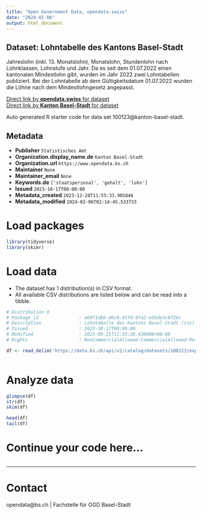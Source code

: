 ```yaml
---
title: "Open Government Data, opendata.swiss"
date: "2024-02-06"
output: html_document
---
```


## Dataset: Lohntabelle des Kantons Basel-Stadt

Jahreslohn (inkl. 13. Monatslohn), Monatslohn, Stundenlohn nach Lohnklassen, Lohnstufe und Jahr. Da es seit dem 01.07.2022 einen kantonalen Mindestlohn gibt, wurden im Jahr 2022 zwei Lohntabellen publiziert. Bei der Lohntabelle ab dem Gültigkeitsdatum 01.07.2022 wurden die Löhne nach dem Mindestlohngesetz angepasst.

[Direct link by **opendata.swiss** for dataset](https://opendata.swiss/de/dataset/lohntabelle-des-kantons-basel-stadt)<br>
[Direct link by **Kanton Basel-Stadt** for dataset](https://data.bs.ch/explore/dataset/100123/)

Auto generated R starter code for data set 100123@kanton-basel-stadt.

## Metadata

- **Publisher** `Statistisches Amt`
- **Organization.display_name.de** `Kanton Basel-Stadt`
- **Organization.url** `https://www.opendata.bs.ch`
- **Maintainer** `None`
- **Maintainer_email** `None`
- **Keywords.de** `['staatspersonal', 'gehalt', 'lohn']`
- **Issued** `2023-10-17T00:00:00`
- **Metadata_created** `2023-12-20T11:55:33.905846`
- **Metadata_modified** `2024-02-06T02:14:45.533733`


# Load packages

```r

library(tidyverse)
library(skimr)

```

# Load data

-   The dataset has 1 distribution(s) in CSV format.
-   All available CSV distributions are listed below and can be read into a tibble.

```r

# Distribution 0
# Package_id               : e60f1dbb-d6c8-43fd-9fa2-e5bde3c8f26c
# Description              : Lohntabelle des Kantons Basel-Stadt (csv)
# Issued                   : 2023-10-17T00:00:00
# Modified                 : 2023-09-21T11:33:26.438000+00:00
# Rights                   : NonCommercialAllowed-CommercialAllowed-ReferenceRequired

df <- read_delim('https://data.bs.ch/api/v2/catalog/datasets/100123/exports/csv')



```

# Analyze data

```r

glimpse(df)
str(df)
skim(df)

head(df)
tail(df)

```

# Continue your code here...

```r

```

------------------------------------------------------------------------

# Contact

opendata@bs.ch | Fachstelle für OGD Basel-Stadt
